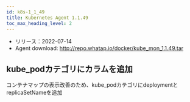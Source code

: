 ```yaml
---
id: k8s-1_1_49
title: Kubernetes Agent 1.1.49
toc_max_heading_level: 2
---
```



-   リリース：2022-07-14
-   Agent download: http://repo.whatap.io/docker/kube_mon_1.1.49.tar

## kube_podカテゴリにカラムを追加

コンテナマップの表示改善のため、kube_podカテゴリにdeploymentとreplicaSetNameを追加
